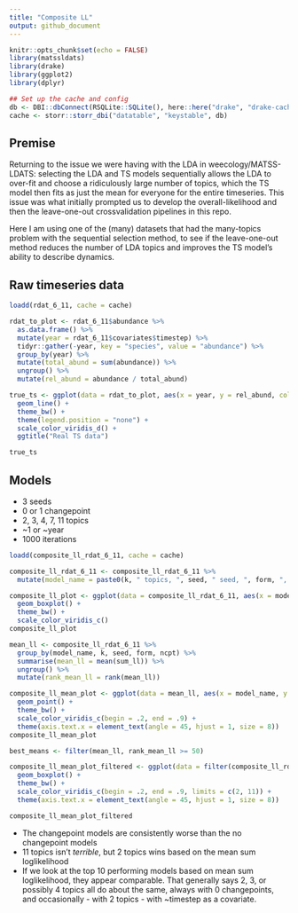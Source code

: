 ```yaml
---
title: "Composite LL"
output: github_document
---
```





```r
knitr::opts_chunk$set(echo = FALSE)
library(matssldats)
library(drake)
library(ggplot2)
library(dplyr)

## Set up the cache and config
db <- DBI::dbConnect(RSQLite::SQLite(), here::here("drake", "drake-cache-bbs.sqlite"))
cache <- storr::storr_dbi("datatable", "keystable", db)

```

## Premise

Returning to the issue we were having with the LDA in weecology/MATSS-LDATS: selecting the LDA and TS models sequentially allows the LDA to over-fit and choose a ridiculously large number of topics, which the TS model then fits as just the mean for everyone for the entire timeseries. This issue was what initially prompted us to develop the overall-likelihood and then the leave-one-out crossvalidation pipelines in this repo. 

Here I am using one of the (many) datasets that had the many-topics problem with the sequential selection method, to see if the leave-one-out method reduces the number of LDA topics and improves the TS model's ability to describe dynamics. 

## Raw timeseries data
```r

loadd(rdat_6_11, cache = cache)

rdat_to_plot <- rdat_6_11$abundance %>%
  as.data.frame() %>%
  mutate(year = rdat_6_11$covariates$timestep) %>%
  tidyr::gather(-year, key = "species", value = "abundance") %>%
  group_by(year) %>%
  mutate(total_abund = sum(abundance)) %>%
  ungroup() %>%
  mutate(rel_abund = abundance / total_abund)

true_ts <- ggplot(data = rdat_to_plot, aes(x = year, y = rel_abund, color = species)) +
  geom_line() +
  theme_bw() +
  theme(legend.position = "none") +
  scale_color_viridis_d() +
  ggtitle("Real TS data")

true_ts

```

## Models

- 3 seeds
- 0 or 1 changepoint
- 2, 3, 4, 7, 11 topics
- ~1 or ~year
- 1000 iterations

```r

loadd(composite_ll_rdat_6_11, cache = cache)

composite_ll_rdat_6_11 <- composite_ll_rdat_6_11 %>%
  mutate(model_name = paste0(k, " topics, ", seed, " seed, ", form, ", ", ncpt, " cpts"))

composite_ll_plot <- ggplot(data = composite_ll_rdat_6_11, aes(x = model_name, y = sum_ll, color = k)) +
  geom_boxplot() +
  theme_bw() +
  scale_color_viridis_c()
composite_ll_plot

mean_ll <- composite_ll_rdat_6_11 %>%
  group_by(model_name, k, seed, form, ncpt) %>%
  summarise(mean_ll = mean(sum_ll)) %>%
  ungroup() %>%
  mutate(rank_mean_ll = rank(mean_ll))

composite_ll_mean_plot <- ggplot(data = mean_ll, aes(x = model_name, y = mean_ll, color = k)) +
  geom_point() +
  theme_bw() +
  scale_color_viridis_c(begin = .2, end = .9) +
  theme(axis.text.x = element_text(angle = 45, hjust = 1, size = 8))
composite_ll_mean_plot

best_means <- filter(mean_ll, rank_mean_ll >= 50)

composite_ll_mean_plot_filtered <- ggplot(data = filter(composite_ll_rdat_6_11, model_name %in% best_means$model_name), aes(x = model_name, y = sum_ll, color = k)) +
  geom_boxplot() +
  theme_bw() +
  scale_color_viridis_c(begin = .2, end = .9, limits = c(2, 11)) +
  theme(axis.text.x = element_text(angle = 45, hjust = 1, size = 8))

composite_ll_mean_plot_filtered
```

* The changepoint models are consistently worse than the no changepoint models
* 11 topics isn't _terrible_, but 2 topics wins based on the mean sum loglikelihood
* If we look at the top 10 performing models based on mean sum loglikelihood, they appear comparable. That generally says 2, 3, or possibly 4 topics all do about the same, always with 0 changepoints, and occasionally - with 2 topics - with ~timestep as a covariate. 
